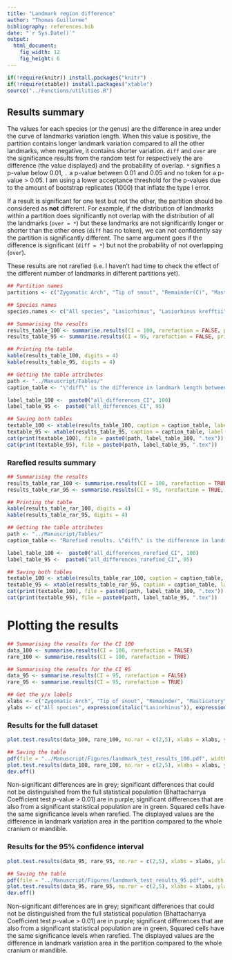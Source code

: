 ```yaml
---
title: "Landmark region difference"
author: "Thomas Guillerme"
bibliography: references.bib
date: "`r Sys.Date()`"
output:
  html_document:
    fig_width: 12
    fig_height: 6
---
```


```r
if(!require(knitr)) install.packages("knitr")
if(!require(xtable)) install.packages("xtable")
source("../Functions/utilities.R")
```

## Results summary


The values for each species (or the genus) are the difference in area under the curve of landmarks variation length.
When this value is positive, the partition contains longer landmark variation compared to all the other landmarks, when negative, it contains shorter variation.
`diff` and `over` are the significance results from the random test for respectively the are difference (the value displayed) and the probability of overlap.
`*` signifies a p-value below 0.01, `.` a p-value between 0.01 and 0.05 and no token for a p-value > 0.05.
I am using a lower acceptance threshold for the p-values due to the amount of bootstrap replicates (1000) that inflate the type I error.

If a result is significant for one test but not the other, the partition should be considered as **not** different.
For example, if the distribution of landmarks within a partition does significantly not overlap with the distribution of all the landmarks (`over = *`) but these landmarks are not significantly longer or shorter than the other ones (`diff` has no token), we can not confidently say the partition is significantly different.
The same argument goes if the difference is significant (`diff = *`) but not the probability of not overlapping (`over`).

These results are not rarefied (i.e. I haven't had time to check the effect of the different number of landmarks in different partitions yet).


```r
## Partition names
partitions <- c("Zygomatic Arch", "Tip of snout", "Remainder(C)", "Masticatory insertions", "Symphyseal area", "Remainder(M)")

## Species names
species.names <- c("All species", "Lasiorhinus", "Lasiorhinus krefftii", "Lasiorhinus latifrons", "Vombatus usrinus")

## Summarising the results
results_table_100 <- summarise.results(CI = 100, rarefaction = FALSE, print.token = TRUE, partitions = partitions, species.names = species.names)
results_table_95 <- summarise.results(CI = 95, rarefaction = FALSE, print.token = TRUE, partitions = partitions, species.names = species.names)

## Printing the table
kable(results_table_100, digits = 4)
kable(results_table_95, digits = 4)
```

```r
## Getting the table attributes
path <- "../Manuscript/Tables/"
caption_table <- "\"diff\" is the difference in landmark length between the ones from the partition and all the other. \"overlap\" is the probability of overlap between the distribution of the landmark lengths in the partitions and all the other. The p values are adjusted using a Bonferroni-Holm correction. Because of the number of bootstrap pseudo-replicates involved in the test (1000), we lowered our threshold for rejecting H0 to p <= 0.01. Signif. codes: 0 '**' 0.001 '*' 0.01 '.' 0.05 ' ' 1"

label_table_100 <-  paste0("all_differences_CI", 100)
label_table_95 <-  paste0("all_differences_CI", 95)

## Saving both tables
textable_100 <- xtable(results_table_100, caption = caption_table, label = label_table_100)
textable_95 <- xtable(results_table_95, caption = caption_table, label = label_table_95)
cat(print(textable_100), file = paste0(path, label_table_100, ".tex"))
cat(print(textable_95), file = paste0(path, label_table_95, ".tex"))
```



### Rarefied results summary

```r
## Summarising the results
results_table_rar_100 <- summarise.results(CI = 100, rarefaction = TRUE, print.token = TRUE, partitions = partitions, species.names = species.names)
results_table_rar_95 <- summarise.results(CI = 95, rarefaction = TRUE, print.token = TRUE, partitions = partitions, species.names = species.names)

## Printing the table
kable(results_table_rar_100, digits = 4)
kable(results_table_rar_95, digits = 4)
```

```r
## Getting the table attributes
path <- "../Manuscript/Tables/"
caption_table <- "Rarefied results. \"diff\" is the difference in landmark length between the ones from the partition and all the other. \"overlap\" is the probability of overlap between the distribution of the landmark lengths in the partitions and all the other. The p values are adjusted using a Bonferroni-Holm correction. Because of the number of bootstrap pseudo-replicates involved in the test (1000), we lowered our threshold for rejecting H0 to p <= 0.01. Signif. codes: 0 '**' 0.001 '*' 0.01 '.' 0.05 ' ' 1"

label_table_100 <-  paste0("all_differences_rarefied_CI", 100)
label_table_95 <-  paste0("all_differences_rarefied_CI", 95)

## Saving both tables
textable_100 <- xtable(results_table_rar_100, caption = caption_table, label = label_table_100)
textable_95 <- xtable(results_table_rar_95, caption = caption_table, label = label_table_95)
cat(print(textable_100), file = paste0(path, label_table_100, ".tex"))
cat(print(textable_95), file = paste0(path, label_table_95, ".tex"))
```


# Plotting the results

```r
## Summarising the results for the CI 100
data_100 <- summarise.results(CI = 100, rarefaction = FALSE)
rare_100 <- summarise.results(CI = 100, rarefaction = TRUE)

## Summarising the results for the CI 95
data_95 <- summarise.results(CI = 95, rarefaction = FALSE)
rare_95 <- summarise.results(CI = 95, rarefaction = TRUE)

## Get the y/x labels
xlabs <- c("Zygomatic Arch", "Tip of snout", "Remainder", "Masticatory\ninsertions", "Symphyseal\narea", "Remainder")
ylabs <- c("All species", expression(italic("Lasiorhinus")), expression(italic("Lasiorhinus krefftii")), expression(italic("Lasiorhinus latifrons")), expression(italic("Vombatus ursinus")))
```

### Results for the full dataset

```r
plot.test.results(data_100, rare_100, no.rar = c(2,5), xlabs = xlabs, ylabs = ylabs)
```

```r
## Saving the table
pdf(file = "../Manuscript/Figures/landmark_test_results_100.pdf", width = 7.2, height = 4.5)
plot.test.results(data_100, rare_100, no.rar = c(2,5), xlabs = xlabs, ylabs = ylabs)
dev.off()
```

Non-significant differences are in grey; significant differences that could not be distinguished from the full statistical population (Bhattacharrya Coefficient test _p_-value > 0.01) are in purple; significant differences that are also from a significant statistical population are in green. Squared cells have the same significance levels when rarefied. The displayed values are the difference in landmark variation area in the partition compared to the whole cranium or mandible.


### Results for the 95% confidence interval

```r
plot.test.results(data_95, rare_95, no.rar = c(2,5), xlabs = xlabs, ylabs = ylabs)
```

```r
## Saving the table
pdf(file = "../Manuscript/Figures/landmark_test_results_95.pdf", width = 7.2, height = 4.5)
plot.test.results(data_95, rare_95, no.rar = c(2,5), xlabs = xlabs, ylabs = ylabs)
dev.off()
```

Non-significant differences are in grey; significant differences that could not be distinguished from the full statistical population (Bhattacharrya Coefficient test _p_-value > 0.01) are in purple; significant differences that are also from a significant statistical population are in green. Squared cells have the same significance levels when rarefied. The displayed values are the difference in landmark variation area in the partition compared to the whole cranium or mandible.
